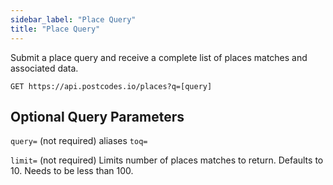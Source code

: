 ```yaml
---
sidebar_label: "Place Query"
title: "Place Query"
---
```


Submit a place query and receive a complete list of places matches and associated data.

```get
GET https://api.postcodes.io/places?q=[query]
```

## Optional Query Parameters

`query=` (not required) aliases `toq=`

`limit=` (not required) Limits number of places matches to return. Defaults to 10. Needs to be less than 100.
